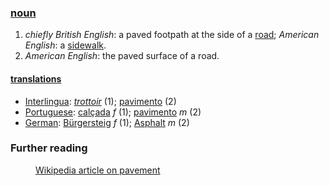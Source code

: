 ===[[noun]]===
#''chiefly British English'': a paved footpath at the side of a [[road]]; ''American English'': a [[sidewalk]].
#''American English'': the paved surface of a road.
====[[translation]]s====
*[[Interlingua]]: ''[[trottoir]]'' (1); [[pavimento]] (2)
*[[Portuguese]]: [[calçada]] ''f'' (1); [[pavimento]] ''m'' (2)
*[[German]]: [[Bürgersteig]] ''f'' (1); [[Asphalt]] ''m'' (2)
===Further reading===
:[[w:pavement|Wikipedia article on pavement]]